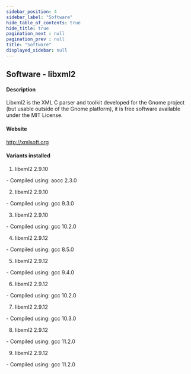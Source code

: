 ```yaml
---
sidebar_position: 4
sidebar_label: "Software"
hide_table_of_contents: true
hide_title: true
pagination_next : null
pagination_prev : null
title: "Software"
displayed_sidebar: null
---
```


## Software - libxml2


#### Description
Libxml2 is the XML C parser and toolkit developed for the Gnome project (but usable outside of the Gnome platform), it is free software available under the MIT License.

#### Website
http://xmlsoft.org

#### Variants installed
1. libxml2 2.9.10
<div class="ul-circle">
    - Compiled using: aocc 2.3.0
</div>

2. libxml2 2.9.10
<div class="ul-circle">
    - Compiled using: gcc 9.3.0
</div>

3. libxml2 2.9.10
<div class="ul-circle">
    - Compiled using: gcc 10.2.0
</div>

4. libxml2 2.9.12
<div class="ul-circle">
    - Compiled using: gcc 8.5.0
</div>

5. libxml2 2.9.12
<div class="ul-circle">
    - Compiled using: gcc 9.4.0
</div>

6. libxml2 2.9.12
<div class="ul-circle">
    - Compiled using: gcc 10.2.0
</div>

7. libxml2 2.9.12
<div class="ul-circle">
    - Compiled using: gcc 10.3.0
</div>

8. libxml2 2.9.12
<div class="ul-circle">
    - Compiled using: gcc 11.2.0
</div>

9. libxml2 2.9.12
<div class="ul-circle">
    - Compiled using: gcc 11.2.0
</div>


